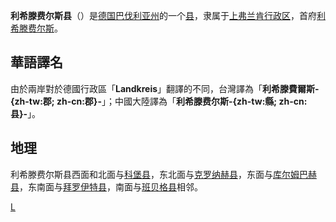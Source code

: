 {{noteTA|G1=德国地名|G2=Landkreis|G3=单位}}
{{德国县级行政单位
| 县徽图 = Image:DEU Landkreis Lichtenfels COA.svg
| 在德国内的位置图 = Image:Lage des Landkreises Lichtenfels in Deutschland.png
| 所属联邦州 = 巴伐利亚州
| 所属行政区 = 上弗兰肯行政区
| 首府 = 利希滕费尔斯
| 面积 = 519.95
| 人口 = 66,655
| 统计时间 = 2015年12月31日
| 人口密度 = 128
| 汽车牌号 = LIF, STE
| 下设城镇 = 4个县、7个镇
| 政府地址 = Kronacher Str. 28-30<br />96215 Lichtenfels
| 政府网站 = www.landkreis-lichtenfels.de
| 在州内的位置图 = Image:Bavaria_lif.png
|}}

'''利希滕费尔斯县'''（{{lang-de|Landkreis Lichtenfels}}）是[[德国|德国]][[巴伐利亚州|巴伐利亚州]]的一个[[县_(德国)|县]]，隶属于[[上弗兰肯行政区|上弗兰肯行政区]]，首府[[利希滕费尔斯|利希滕费尔斯]]。

== 華語譯名 ==
由於兩岸對於德國行政區「'''Landkreis'''」翻譯的不同，台灣譯為「'''利希滕費爾斯-{zh-tw:郡; zh-cn:郡}-'''」；中國大陸譯為「'''利希滕费尔斯-{zh-tw:縣; zh-cn:县}-'''」。

== 地理 ==
利希滕费尔斯县西面和北面与[[科堡县|科堡县]]，东北面与[[克罗纳赫县|克罗纳赫县]]，东面与[[库尔姆巴赫县|库尔姆巴赫县]]，东南面与[[拜罗伊特县|拜罗伊特县]]，南面与[[班贝格县|班贝格县]]相邻。

{{巴伐利亚州行政区划}}
{{Authority control}}

[[Category:巴伐利亚州行政区划|L]]